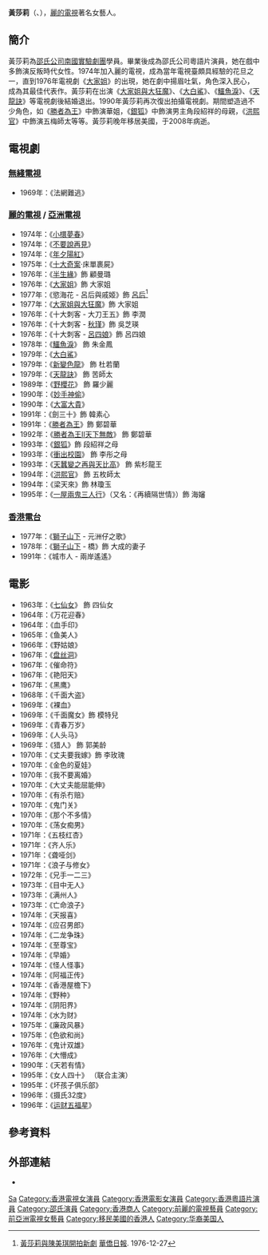 {{藝人
|姓名 = 黃莎莉
|類型 = 女演員
|圖片 = 
|圖片尺寸 = 
|圖片簡介 = 
|本名 = 
|外文名 = 
|外文 = 
|羅馬拼音 = Wong Sa Lee 
|英文名 = Shirley 
|暱稱 = 
|其他藝名 = 
|國籍 = {{CNHK}}
|民族 = [[漢族|漢族]]
|籍貫 = 
|出生日期 = 1949年5月9日
|出生地點 = 
|逝世日期 = 2008年
|逝世地點 = {{USA}}
|職業 = 
|語言 = [[粵語|粵語]]
|教育程度 = 
|母校 = 
|宗教信仰 = 
|配偶 = 
|兒女 = 
|父母 = 
|親屬 = 
|音樂類型 = 
|演奏樂器 = 
|出道地點 = 
|出道日期 = 
|出道作 = 
|代表作 = 《大家姐》<br>《大家姐與大狂魔》
|著名角色 = 大家姐
|活躍年代 = 
|唱片公司 = 
|經紀公司 = 
|網站 = 
|相關團體 = 
|IMDb = 0399039
|現任成員 = 
|過往成員 = 
|獎項 = 
}}

'''黃莎莉'''（{{lang-en|Shirley Wong Sa Lee}}、{{bd|1949年|5月9日|2008年}}），[[麗的電視|麗的電視]]著名女藝人。

== 簡介 ==
黃莎莉為[[邵氏兄弟控股|邵氏公司]][[南國實驗劇團|南國實驗劇團]]學員。畢業後成為邵氏公司粵語片演員，她在戲中多飾演反叛時代女性。1974年加入麗的電視，成為當年電視臺頗具經驗的花旦之一，直到1976年電視劇《[[大家姐_(電視劇)|大家姐]]》的出現，她在劇中揚眉吐氣，角色深入民心，成為其最佳代表作。黃莎莉在出演《[[大家姐與大狂魔|大家姐與大狂魔]]》、《[[大白鯊|大白鯊]]》、《[[鱷魚淚|鱷魚淚]]》、《[[天龍訣|天龍訣]]》等電視劇後結婚退出。1990年黃莎莉再次復出拍攝電視劇。期間塑造過不少角色，如《[[勝者為王_(1991年電視劇)|勝者為王]]》中飾演華姐，《[[銀狐　(電視劇)|銀狐]]》中飾演男主角段紹祥的母親，《[[洪熙官　(電視劇)|洪熙官]]》中飾演五梅師太等等。黃莎莉晚年移居美國，于2008年病逝。

== 電視劇 ==
=== [[無綫電視|無綫電視]]===
*1969年：《法網難逃》
=== [[麗的電視|麗的電視]] / [[亞洲電視|亞洲電視]] ===
*1974年：《[[小檈夢春|小檈夢春]]》
*1974年：《[[不要說再見|不要說再見]]》
*1974年：《[[年夕陽紅|年夕陽紅]]》
*1975年：《[[十大奇案|十大奇案]]·床單裹屍》
*1976年：《[[半生緣_(1975年電視劇)|半生緣]]》飾 顧曼璐
*1976年：《[[大家姐_(電視劇)|大家姐]]》飾 大家姐
*1977年：《慾海花 - 呂后與戚姬》飾 [[呂后|呂后]]<ref>[https://mmis.hkpl.gov.hk/coverpage/-/coverpage/view?_coverpage_WAR_mmisportalportlet_hsf=%E9%BB%83%E8%8E%8E%E8%8E%89&p_r_p_-1078056564_c=QF757YsWv59%2F9WIUSQ5l7z54jmnsOP0W&_coverpage_WAR_mmisportalportlet_o=53&_coverpage_WAR_mmisportalportlet_actual_q=%28%20verbatim_dc.collection%3A%28%22Old%5C%20HK%5C%20Newspapers%22%29%20%29%20AND+%28%20%28%20allTermsMandatory%3A%28true%29%20OR+all_dc.title%3A%28%E9%BB%83%E8%8E%8E%E8%8E%89%29%20OR+all_dc.creator%3A%28%E9%BB%83%E8%8E%8E%E8%8E%89%29%20OR+all_dc.contributor%3A%28%E9%BB%83%E8%8E%8E%E8%8E%89%29%20OR+all_dc.subject%3A%28%E9%BB%83%E8%8E%8E%E8%8E%89%29%20OR+fulltext%3A%28%E9%BB%83%E8%8E%8E%E8%8E%89%29%20OR+all_dc.description%3A%28%E9%BB%83%E8%8E%8E%E8%8E%89%29%20%29%20%29&_coverpage_WAR_mmisportalportlet_sort_field=score&_coverpage_WAR_mmisportalportlet_sort_order=desc 黃莎莉與陳美琪開拍新劇] [[華僑日報|華僑日報]]. 1976-12-27</ref>
*1977年：《[[大家姐_(電視劇)|大家姐與大狂魔]]》飾 大家姐
*1976年：《十大刺客 - 大刀王五》飾 李潤
*1976年：《十大刺客 - [[秋瑾|秋瑾]]》飾 吳芝瑛
*1976年：《十大刺客 - [[呂四娘|呂四娘]]》飾 呂四娘
*1978年：《[[鱷魚淚|鱷魚淚]]》 飾 朱金鳳
*1979年：《[[大白鯊　(電視劇)|大白鯊]]》
*1979年：《[[新變色龍|新變色龍]]》 飾 杜若蘭
*1979年：《[[天龍訣|天龍訣]]》 飾 苦師太
*1989年：《[[野櫻花|野櫻花]]》 飾 羅少麗
*1990年：《[[妙手神偷|妙手神偷]]》
*1990年：《[[大富大貴|大富大貴]]》
*1991年：《劍三十》飾 韓素心
*1991年：《[[勝者為王_(1991年電視劇)|勝者為王]]》飾 鄭碧華
*1992年：《[[勝者為王II天下無敵|勝者為王II天下無敵]]》 飾 鄭碧華
*1993年：《[[銀狐　(電視劇)|銀狐]]》飾 段紹祥之母
*1993年：《[[衝出校園|衝出校園]]》 飾 李彤之母
*1993年：《[[天蠶變之再與天比高|天蠶變之再與天比高]]》 飾 紫杉龍王
*1994年：《[[洪熙官　(電視劇)|洪熙官]]》 飾 五枚師太
*1994年：《梁天來》飾 林瓊玉
*1995年：《[[一屋兩鬼三人行|一屋兩鬼三人行]]》（又名：《再續隔世情》）飾 海嬸

=== [[香港電台|香港電台]] ===
*1977年：《[[獅子山下|獅子山下]] - 元洲仔之歌》
*1978年：《[[獅子山下|獅子山下]] - 橋》飾 大成的妻子
*1991年：《城市人 - 兩岸遙遙》

== 電影 ==
*1963年：《[[七仙女|七仙女]]》 飾  四仙女 
*1964年：《万花迎春》
*1964年：《血手印》
*1965年：《鱼美人》
*1966年：《野姑娘》
*1967年：《[[盘丝洞|盘丝洞]]》
*1967年：《催命符》
*1967年：《艳阳天》
*1967年：《黑鹰》 
*1968年：《千面大盗》 
*1969年：《裸血》 
*1969年：《千面魔女》飾  模特兒 
*1969年：《青春万岁》 
*1969年：《人头马》 
*1969年：《猎人》 飾  郭美龄
*1970年：《丈夫要我嫁》飾  李玫瑰 
*1970年：《金色的夏娃》 
*1970年：《我不要离婚》 
*1970年：《大丈夫能屈能伸》 
*1970年：《有杀冇赔》 
*1970年：《鬼门关》 
*1970年：《那个不多情》 
*1970年：《荡女痴男》 
*1971年：《五枝红杏》 
*1971年：《齐人乐》 
*1971年：《聋哑剑》 
*1971年：《浪子与修女》 
*1972年：《兄手一二三》 
*1973年：《目中无人》 
*1973年：《满州人》 
*1973年：《亡命浪子》 
*1974年：《天报喜》 
*1974年：《应召男郎》 　
*1974年：《二龙争珠》 
*1974年：《至尊宝》 
*1974年：《早婚》 
*1974年：《怪人怪事》 
*1974年：《阿福正传》 
*1974年：《香港屋檐下》 
*1974年：《野种》 
*1974年：《阴阳界》 
*1974年：《水为财》 
*1975年：《廉政风暴》 
*1975年：《色欲和尚》 
*1976年：《鬼计双雄》 
*1976年：《大懵成》 
*1990年：《天若有情》 
*1995年：《女人四十》 （联合主演）
*1995年：《坏孩子俱乐部》 
*1996年：《摄氏32度》 
*1996年：《[[运财五福星|运财五福星]]》

== 參考資料 ==
{{Reflist}}

== 外部連結 ==
*{{Hkmdb name|3390}}

{{DEFAULTSORT:Wong}}
[[Category:黃姓|Sa]]
[[Category:香港電視女演員|Category:香港電視女演員]]
[[Category:香港電影女演員|Category:香港電影女演員]]
[[Category:香港粵語片演員|Category:香港粵語片演員]]
[[Category:邵氏演員|Category:邵氏演員]]
[[Category:香港商人|Category:香港商人]]
[[Category:前麗的電視藝員|Category:前麗的電視藝員]]
[[Category:前亞洲電視女藝員|Category:前亞洲電視女藝員]]
[[Category:移民美國的香港人|Category:移民美國的香港人]]
[[Category:华裔美国人|Category:华裔美国人]]